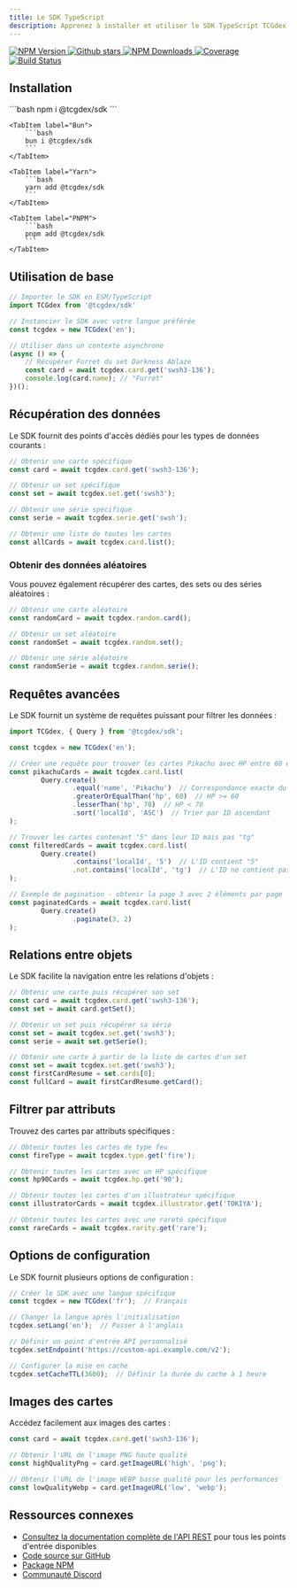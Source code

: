 ```yaml
---
title: Le SDK TypeScript
description: Apprenez à installer et utiliser le SDK TypeScript TCGdex pour accéder aux données des cartes Pokémon TCG
---
```


<p class="flex gap-2 justify-center">
	<a href="http://npmjs.com/@tcgdex/sdk">
		<img src="https://img.shields.io/npm/v/@tcgdex/sdk?style=flat-square" alt="NPM Version" />
	</a>
	<a href="https://github.com/tcgdex/javascript-sdk/stargazers">
		<img src="https://img.shields.io/github/stars/tcgdex/javascript-sdk?style=flat-square" alt="Github stars" />
	</a>
	<a href="http://npmjs.com/@tcgdex/sdk">
		<img src="https://img.shields.io/npm/dm/@tcgdex/sdk?style=flat-square" alt="NPM Downloads" />
	</a>
	<a href="https://app.codecov.io/gh/tcgdex/javascript-sdk/">
		<img src="https://img.shields.io/codecov/c/github/tcgdex/javascript-sdk?style=flat-square&token=FR4BI94N4Q" alt="Coverage" />
	</a>
	<a href="https://github.com/tcgdex/javascript-sdk/actions/workflows/build.yml">
		<img src="https://img.shields.io/github/actions/workflow/status/tcgdex/javascript-sdk/build.yml?style=flat-square" alt="Build Status" />
	</a>
</p>

## Installation

<Tabs syncKey='tool'>
	<TabItem label="NPM">
		```bash
		npm i @tcgdex/sdk
		```
	</TabItem>

	<TabItem label="Bun">
		```bash
		bun i @tcgdex/sdk
		```
	</TabItem>

	<TabItem label="Yarn">
		```bash
		yarn add @tcgdex/sdk
		```
	</TabItem>

	<TabItem label="PNPM">
		```bash
		pnpm add @tcgdex/sdk
		```
	</TabItem>
</Tabs>

## Utilisation de base

```javascript
// Importer le SDK en ESM/TypeScript
import TCGdex from '@tcgdex/sdk'

// Instancier le SDK avec votre langue préférée
const tcgdex = new TCGdex('en');

// Utiliser dans un contexte asynchrone
(async () => {
	// Récupérer Furret du set Darkness Ablaze
	const card = await tcgdex.card.get('swsh3-136');
	console.log(card.name); // "Furret"
})();
```

## Récupération des données

Le SDK fournit des points d'accès dédiés pour les types de données courants :

```javascript
// Obtenir une carte spécifique
const card = await tcgdex.card.get('swsh3-136');

// Obtenir un set spécifique
const set = await tcgdex.set.get('swsh3');

// Obtenir une série spécifique
const serie = await tcgdex.serie.get('swsh');

// Obtenir une liste de toutes les cartes
const allCards = await tcgdex.card.list();
```

### Obtenir des données aléatoires

Vous pouvez également récupérer des cartes, des sets ou des séries aléatoires :

```javascript
// Obtenir une carte aléatoire
const randomCard = await tcgdex.random.card();

// Obtenir un set aléatoire
const randomSet = await tcgdex.random.set();

// Obtenir une série aléatoire
const randomSerie = await tcgdex.random.serie();
```

## Requêtes avancées

Le SDK fournit un système de requêtes puissant pour filtrer les données :

```javascript
import TCGdex, { Query } from '@tcgdex/sdk';

const tcgdex = new TCGdex('en');

// Créer une requête pour trouver les cartes Pikachu avec HP entre 60 et 70
const pikachuCards = await tcgdex.card.list(
		Query.create()
				.equal('name', 'Pikachu')  // Correspondance exacte du nom
				.greaterOrEqualThan('hp', 60)  // HP >= 60
				.lesserThan('hp', 70)  // HP < 70
				.sort('localId', 'ASC')  // Trier par ID ascendant
);

// Trouver les cartes contenant "5" dans leur ID mais pas "tg"
const filteredCards = await tcgdex.card.list(
		Query.create()
				.contains('localId', '5')  // L'ID contient "5"
				.not.contains('localId', 'tg')  // L'ID ne contient pas "tg"
);

// Exemple de pagination - obtenir la page 3 avec 2 éléments par page
const paginatedCards = await tcgdex.card.list(
		Query.create()
				.paginate(3, 2)
);
```

## Relations entre objets

Le SDK facilite la navigation entre les relations d'objets :

```javascript
// Obtenir une carte puis récupérer son set
const card = await tcgdex.card.get('swsh3-136');
const set = await card.getSet();

// Obtenir un set puis récupérer sa série
const set = await tcgdex.set.get('swsh3');
const serie = await set.getSerie();

// Obtenir une carte à partir de la liste de cartes d'un set
const set = await tcgdex.set.get('swsh3');
const firstCardResume = set.cards[0];
const fullCard = await firstCardResume.getCard();
```

## Filtrer par attributs

Trouvez des cartes par attributs spécifiques :

```javascript
// Obtenir toutes les cartes de type feu
const fireType = await tcgdex.type.get('fire');

// Obtenir toutes les cartes avec un HP spécifique
const hp90Cards = await tcgdex.hp.get('90');

// Obtenir toutes les cartes d'un illustrateur spécifique
const illustratorCards = await tcgdex.illustrator.get('TOKIYA');

// Obtenir toutes les cartes avec une rareté spécifique
const rareCards = await tcgdex.rarity.get('rare');
```

## Options de configuration

Le SDK fournit plusieurs options de configuration :

```javascript
// Créer le SDK avec une langue spécifique
const tcgdex = new TCGdex('fr');  // Français

// Changer la langue après l'initialisation
tcgdex.setLang('en');  // Passer à l'anglais

// Définir un point d'entrée API personnalisé
tcgdex.setEndpoint('https://custom-api.example.com/v2');

// Configurer la mise en cache
tcgdex.setCacheTTL(3600);  // Définir la durée du cache à 1 heure
```

## Images des cartes

Accédez facilement aux images des cartes :

```javascript
const card = await tcgdex.card.get('swsh3-136');

// Obtenir l'URL de l'image PNG haute qualité
const highQualityPng = card.getImageURL('high', 'png');

// Obtenir l'URL de l'image WEBP basse qualité pour les performances
const lowQualityWebp = card.getImageURL('low', 'webp');
```

## Ressources connexes

- [Consultez la documentation complète de l'API REST](/rest) pour tous les points d'entrée disponibles
- [Code source sur GitHub](https://github.com/tcgdex/javascript-sdk)
- [Package NPM](https://www.npmjs.com/package/@tcgdex/sdk)
- [Communauté Discord](https://discord.gg/peACSRMZ7V)
